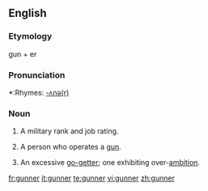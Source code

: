 {{see|Gunner}}
==English==

===Etymology===
{{ME.}} gun + er

===Pronunciation===
*:Rhymes: [[Rhymes:English:-ʌnə(r)|-ʌnə(r)]]

===Noun===
{{en-noun}}

# {{military}} A military rank and job rating.
# A person who operates a [[gun]].
# {{figuratively}} An excessive [[go-getter]]; one exhibiting over-[[ambition]].

[[fr:gunner]]
[[it:gunner]]
[[te:gunner]]
[[vi:gunner]]
[[zh:gunner]]